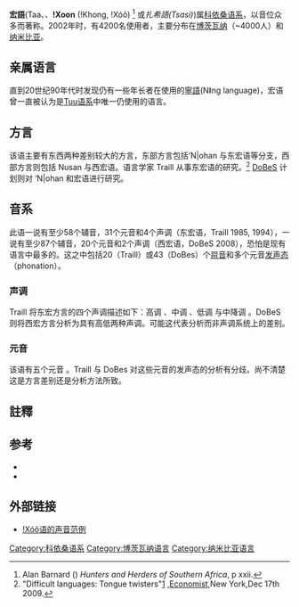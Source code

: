 {{Infobox Language
|name=Taa
|states=[[博茨瓦纳|博茨瓦纳]]、[[纳米比亚|纳米比亚]]
|region=Southern [[Ghanzi_District|Ghanzi]], northern [[Kgalagadi_District|Kgalagadi]], western [[Southern_District_(Botswana)|Southern]] and western [[Kweneng_District|Kweneng]] districts in Botswana; southern [[Omaheke|Omaheke]] and northeastern [[Hardap_Region|Hardap]] regions in Namibia.
|speakers=4,200
|familycolor=Khoisan
|fam1=[[Tuu_languages|Tuu]]
|fam2=Taa-Lower Nossop
|iso2=khi|iso3=nmn}}

'''宏語'''(Taa、{{IPAc-en|ˈ|t|ɑː}}、'''ǃXoon''' (!Khong, !Xóõ) {{IPAc-en|ˈ|k|oʊ}}<ref>Alan Barnard () ''Hunters and Herders of Southern Africa'', p xxii.</ref> 或''扎希語(Tsasi)'')属[[科依桑语系|科依桑语系]]，以音位众多而著称。2002年时，有4200名使用者，主要分布在[[博茨瓦纳|博茨瓦纳]]（~4000人）和[[纳米比亚|纳米比亚]]。

== 亲属语言 ==
直到20世纪90年代时发现仍有一些年长者在使用的[[寧語|寧語]](Nǁng language)，宏语曾一直被认为是[[Tuu语系|Tuu语系]]中唯一仍使用的语言。

== 方言 ==
该语主要有东西两种差别较大的方言，东部方言包括‘N|ohan 与东宏语等分支，西部方言则包括 Nusan 与西宏语。语言学家 Traill 从事东宏语的研究。<ref>"Difficult languages: Tongue twisters"[http://www.economist.com/node/15108609] {{Wayback|url=http://www.economist.com/node/15108609 |date=20140518060413 }},[[經濟學人|Economist]],New York,Dec 17th 2009.</ref> [[DoBeS|DoBeS]] 计划则对 ‘N|ohan 和宏语进行研究。

== 音系 ==
此语一说有至少58个辅音，31个元音和4个声调（东宏语，Traill 1985, 1994），一说有至少87个辅音，20个元音和2个声调（西宏语，DoBeS 2008），恐怕是现有语言中最多的。这之中包括20（Traill）或43（DoBes）个[[搭嘴音|喌音]]和多个元音[[发声态|发声态]]（phonation）。

=== 声调 ===
Traill 将东宏方言的四个声调描述如下：高调 {{IPA|[á]}}、中调 {{IPA|[ā]}}、低调 {{IPA|[à]}} 与中降调 {{IPA|[â]}}。DoBeS 则将西宏方言分析为具有高低两种声调。可能这代表分析而非声调系统上的差别。

=== 元音 ===
该语有五个元音 {{IPA|[a e i o u]}}。Traill 与 DoBes 对这些元音的发声态的分析有分歧。尚不清楚这是方言差别还是分析方法所致。

==註釋==
{{reflist}}

== 参考 ==
*{{cite book | author=Traill, Anthony | year=1994 | title=A ǃXóõ Dictionary | others=(Quellen zur Khoisan-Forschung, vol. 9) | publisher=Rüdiger Köppe | location=Köln | isbn=3927620564 }}
*{{cite book | author=Traill, Anthony | year=1985 | title=Phonetic and phonological studies of ǃXóõ Bushman | publisher=Helmut Buske | location=Hamburg | isbn=3871186694 }}

== 外部链接 ==
* [http://archive.phonetics.ucla.edu/Language/NMN/nmn.html ǃXóõ语的声音范例]{{Wayback|url=http://archive.phonetics.ucla.edu/Language/NMN/nmn.html |date=20110716070131 }}

[[Category:科依桑语系|Category:科依桑语系]]
[[Category:博茨瓦纳语言|Category:博茨瓦纳语言]]
[[Category:纳米比亚语言|Category:纳米比亚语言]]